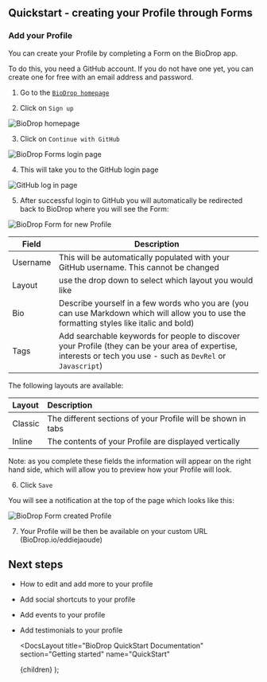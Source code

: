 
## Quickstart - creating your Profile through Forms

### Add your Profile

You can create your Profile by completing a Form on the BioDrop app.

To do this, you need a GitHub account. If you do not have one yet, you can create one for free with an email address and password.

1. Go to the <a href="https://biodrop.io/" target="_blank" rel="noopener">`BioDrop homepage`</a>

2. Click on `Sign up`

![BioDrop homepage](https://github.com/EddieHubCommunity/BioDrop/assets/82668196/ce980ed7-ad4d-42c0-886c-447a2e2ab936)

3. Click on `Continue with GitHub`

![BioDrop Forms login page](https://github.com/EddieHubCommunity/BioDrop/assets/82668196/fdea7aa5-186f-4890-a6f0-54cd33b7bd7b)

4. This will take you to the GitHub login page

![GitHub log in page](https://github.com/EddieHubCommunity/BioDrop/assets/82668196/d9ecab04-150f-403c-92be-16451812751d)

5. After successful login to GitHub you will automatically be redirected back to BioDrop where you will see the Form:

![BioDrop Form for new Profile](https://github.com/EddieHubCommunity/BioDrop/assets/82668196/eaffc958-faff-4d4d-9ab9-1ed7fc9c7d39)

| Field    | Description                                                                                                                                                    |
| -------- | -------------------------------------------------------------------------------------------------------------------------------------------------------------- |
| Username | This will be automatically populated with your GitHub username. This cannot be changed                                                                         |
| Layout   | use the drop down to select which layout you would like                                                                                                        |
| Bio      | Describe yourself in a few words who you are (you can use Markdown which will allow you to use the formatting styles like italic and bold)                     |
| Tags     | Add searchable keywords for people to discover your Profile (they can be your area of expertise, interests or tech you use - such as `DevRel` or `Javascript`) |

The following layouts are available:

| Layout  | Description                                                  |
| :------ | :----------------------------------------------------------- |
| Classic | The different sections of your Profile will be shown in tabs |
| Inline  | The contents of your Profile are displayed vertically        |

Note: as you complete these fields the information will appear on the right hand side, which will allow you to preview how your Profile will look.

6. Click `Save`

You will see a notification at the top of the page which looks like this:

![BioDrop Form created Profile](https://github.com/EddieHubCommunity/BioDrop/assets/82668196/8a14efae-3867-4304-b12f-ede862c24478)

7. Your Profile will be then be available on your custom URL (BioDrop.io/eddiejaoude)

## Next steps

- How to <Link href="/docs/how-to-guides/editing-forms">edit and add more</Link> to your profile
- Add <Link href="/docs/how-to-guides/socials-shortcuts-forms">social shortcuts</Link> to your profile
- Add <Link href="/docs/how-to-guides/events-forms">events</Link> to your profile
- Add <Link href="/docs/how-to-guides/testimonials-forms">testimonials</Link> to your profile

  <DocsLayout
    title="BioDrop QuickStart Documentation"
    section="Getting started"
    name="QuickStart"
  >
    {children}
  </DocsLayout>
);
